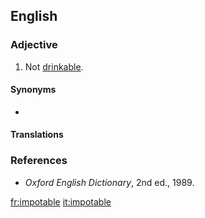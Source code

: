 ==English==

===Adjective===
{{en-adj|-}}

# {{label|en|rare}} Not [[drinkable]].

====Synonyms====
* {{l|en|undrinkable}}

====Translations====
{{trans-see|not drinkable|undrinkable}}

===References===
* ''Oxford English Dictionary'', 2nd ed., 1989.

[[fr:impotable]]
[[it:impotable]]